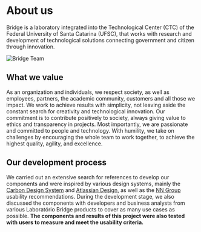# About us

Bridge is a laboratory integrated into the Technological Center (CTC) of the Federal University of Santa Catarina
(UFSC), that works with research and development of technological solutions connecting government and citizen
through innovation.

![Bridge Team](/image/team.jpg)

## What we value

As an organization and individuals, we respect society, as well as employees, partners, the academic community,
customers and all those we impact. We work to achieve results with simplicity, not leaving aside the constant
search for creativity and technological innovation. Our commitment is to contribute positively to society,
always giving value to ethics and transparency in projects. Most importantly, we are passionate and committed to
people and technology. With humility, we take on challenges by encouraging the whole team to work together, to
achieve the highest quality, agility, and excellence.

## Our development process

We carried out an extensive search for references to develop our components and were inspired by various design systems, mainly the <a href="https://www.carbondesignsystem.com/">Carbon Design System</a> and <a href="https://atlassian.design/">Atlassian Design</a>, as well as the <a href="https://www.nngroup.com"> NN Group</a> usability recommendations.
During the development stage, we also discussed the components with developers and business analysts from various Laboratório Bridge products to cover as many use cases as possible. **The components and results of this project were also tested with users to measure and meet the usability criteria.**
